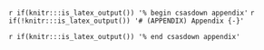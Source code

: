 <!-- The following code should appear at the beginning of the first appendix.
(if you have one)
After that, all subsequent sections will be turned into appendices. -->

`r if(knitr:::is_latex_output()) '% begin csasdown appendix'`
`r if(!knitr:::is_latex_output()) '# (APPENDIX) Appendix {-}'`

<!-- No need to create a section header, it is done by \printnoidxglossary -->
<!-- see glossary.tex for glossary entries -->
\clearpage

```{=latex}
\printnoidxglossary[sort=word,type=main,]
```


<!-- At the end of your appendices add: -->
`r if(knitr:::is_latex_output()) '% end csasdown appendix'`

\clearpage
